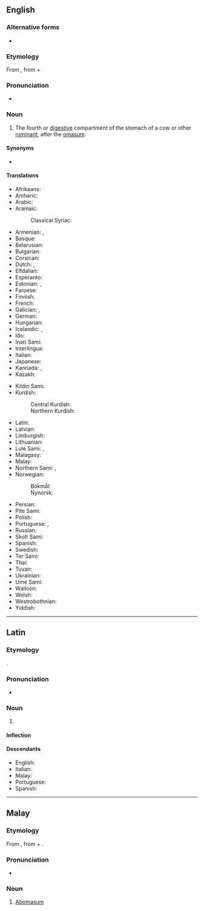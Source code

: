 ==English==

===Alternative forms===
* {{l|en|abomasus}}

===Etymology===
From {{bor|en|NL.|abomāsum}}, from {{m|la|ab-|t=away from}} + {{m|la|omāsum|t=tripe of a bullock}}

===Pronunciation===
* {{a|US}} {{IPA|/ˌæb.oʊˈmeɪ.səm/|lang=en}}

===Noun===
{{en-noun|abomasa}}

# {{topics|en|Animal body parts}} The fourth or [[digestive]] compartment of the stomach of a cow or other [[ruminant]], after the [[omasum]].

====Synonyms====
* {{l|en|rennet stomach}}

====Translations====
{{trans-top|fourth or digestive stomach of a ruminant}}
* Afrikaans: {{t+|af|melkpens}}
* Amharic: {{t|am|ወተት ኣንጀት}}
* Arabic: {{t|ar|إِنْفَحَة|f}}
* Aramaic:
*: Classical Syriac: {{t|syc|ܥܢܘܝܬܐ|f}}
* Armenian: {{t+|hy|շրդան}}, {{t|hy|խախածոց}}
* Basque: {{t|eu|abomaso}}
* Belarusian: {{t|be|сычу́г|m}}
* Bulgarian: {{t|bg|сирищник|m}}
* Corsican: {{t|co|caghjarella|f}}
* Dutch: {{t+|nl|leb|f}}, {{t+|nl|lebmaag|f}}
* Elfdalian: {{t|ovd|kęse|m}}
* Esperanto: {{t|eo|abomaso}}
* Estonian: {{t|et|libedik}}, {{t|et|libemagu}}
* Faroese: {{t|fo|vinstur|f}}
* Finnish: {{t+|fi|juoksutusmaha}}
* French: {{t+|fr|caillette|f}}
* Galician: {{t+|gl|abomaso|m}}, {{t+|gl|calleira|f}}
* German: {{t+|de|Labmagen|m}}
* Hungarian: {{t+|hu|oltógyomor}}
* Icelandic: {{t|is|vinstur|f}}, {{t|is|vigur|m}}
* Ido: {{t+|io|acidostomako}}
* Inari Sami: {{t|smn|togge}}
* Interlingua: {{t|ia|abomaso}}
* Italian: {{t+|it|abomaso|m}}
* Japanese: {{t|ja|ギアラ|tr=giara}}
* Kannada: {{t+|kn|ನಿಜೊಡಲು}}, {{t+|kn|ನೈಜಜಠರ}}
* Kazakh: {{t|kk|ұлтабар }}
{{trans-mid}}
* Kildin Sami: {{t|sjd|tå´ŋ̄g}}
* Kurdish: {{t+|ku|şîlavk}}
*: Central Kurdish: {{t|ckb|شیلاوِک}}
*: Northern Kurdish: {{t+|kmr|şîlavk }}
* Latin: {{t|la|abomāsum|n}}
* Latvian: {{t|lv|glumenieks|m}}
* Limburgish: {{t|li|lebmaag}}
* Lithuanian: {{t-check|lt|šliužas|m}}
* Lule Sami: {{t|smj|dågge}}, {{t|smj|tåggē}}
* Malagasy: {{t+|mg|vavoninkena}}
* Malay: {{t|ms|abomasum}}
* Northern Sami: {{t|se|doggi}}, {{t|se|dogˈge}}
* Norwegian:
*: Bokmål: {{t|nb|løypemage|m}}
*: Nynorsk: {{t|nn|løypemage|m}}
* Persian: {{t+|fa|شیردان}}
* Pite Sami: {{t|sje|dågˈge}}
* Polish: {{t+|pl|trawieniec|m-in}}
* Portuguese: {{t+|pt|abomaso}}, {{t+|pt|coalho|m}}
* Russian: {{t+|ru|сычу́г|m}}
* Skolt Sami: {{t|sms|tå´ǧǧ}}
* Spanish: {{t+|es|abomaso|m}}
* Swedish: {{t|sv|löpmage}}
* Ter Sami: {{t|sjt|toŋ̜̄g̜e}}
* Thai: {{t|th|อะโบมาซัม}}
* Tuvan: {{t|tyv|борбуяк}}
* Ukrainian: {{t|uk|сичу́г|m}}
* Ume Sami: {{t|sju|dåggee}}
* Walloon: {{t+|wa|molete|m}}
* Welsh: {{t|cy|abomaswm|m}}
* Westrobothnian: {{t|gmq-bot|vinster|f}}
* Yiddish: {{t|yi|קיטניצע|f}}
{{trans-bottom}}

----

==Latin==

===Etymology===
{{affix|la|ab-|t1=away from|omāsum|t2=tripe of a bullock}}.

===Pronunciation===
* {{la-IPA|abomāsum}}

===Noun===
{{la-noun|abomāsum|abomāsī|n|second}}

# {{topics|la|Animal body parts}} {{l|en|abomasum}}

====Inflection====
{{la-decl-2nd-N|abomās}}

====Descendants====
* English: {{l|en|abomasum}}
* Italian: {{l|it|abomaso}}
* Malay: {{l|ms|abomasum}}
* Portuguese: {{l|pt|abomaso}}
* Spanish: {{l|es|abomaso}}

----

==Malay==

===Etymology===
From {{bor|ms|NL.|abomāsum}}, from {{der|ms|la|ab-|t=away from}} + {{m|la|omāsum|t=tripe of a bullock}}.

===Pronunciation===
* {{IPA|/abomasum/|lang=ms}}

===Noun===
{{ms-noun|j=ابوماسوم}}

# {{topics|ms|Animal body parts}} [[abomasum#English|Abomasum]] {{gloss|fourth or digestive stomach of a ruminant}}